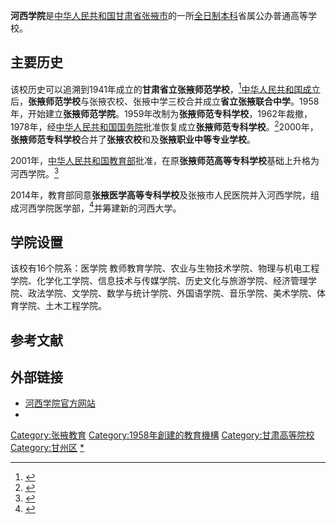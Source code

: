 {{Infobox university 
| name = 河西学院
| EnglishName =  Hexi University
| image_name =  
| image_size =  
| caption =  
| Motto =  
| Established =  
| Type = 省属公办普通高等学校
| President =  
| Secretary = 
| Location = {{PRC}}[[甘肃省|甘肃省]][[张掖市|张掖市]][[甘州区|甘州区]]北环路87号
| Campus = 市区
| Area =  
| Department = 
| Faculty = 
| Professor = 
| Associate Professor =  
| Assistant Professor = 
| Student = 
| Undergraduate = 
| Postgraduate =  
| colors = 
| nickname  = 
| doctoral=
| Website = {{url|http://www.hxu.edu.cn}}
|}}
'''河西学院'''是[[中华人民共和国|中华人民共和国]][[甘肃省|甘肃省]][[张掖市|张掖市]]的一所[[全日制|全日制]][[本科|本科]]省属公办普通高等学校。

==主要历史==

该校历史可以追溯到1941年成立的'''甘肃省立张掖师范学校'''，<ref>{{cite web |author1=[[甘肃日报|甘肃日报]] |title=河西学院举办建校80周年庆祝大会 张世珍出席并讲话 |url=http://www.gansu.gov.cn/gsszf/c100002/c100999/202109/1841302.shtml |website=[[甘肃省人民政府|甘肃省人民政府]]入口网站 |accessdate=2021-09-30}}</ref>[[中华人民共和国成立|中华人民共和国成立]]后，'''张掖师范学校'''与张掖农校、张掖中学三校合并成立'''省立张掖联合中学'''。1958年，开始建立'''张掖师范学院'''。1959年改制为'''张掖师范专科学校'''，1962年裁撤，1978年，经[[中华人民共和国国务院|中华人民共和国国务院]]批准恢复成立'''张掖师范专科学校'''。<ref>{{Cite web |url=http://edu.163.com/13/0515/19/8UUL75F600294LRF.html |title=河西学院简介 |accessdate=2015-03-10 |archive-date=2015-04-02 |archive-url=https://web.archive.org/web/20150402095703/http://edu.163.com/13/0515/19/8UUL75F600294LRF.html |dead-url=no }}</ref>2000年，'''张掖师范专科学校'''合并了'''张掖农校'''和及'''张掖职业中等专业学校'''。

2001年，[[中华人民共和国教育部|中华人民共和国教育部]]批准，在原'''张掖师范高等专科学校'''基础上升格为河西学院。<ref>{{cite web |author1=中华人民共和国教育部 |title=教育部关于同意建立河西学院的通知 |url=http://www.moe.gov.cn/srcsite/A03/s7050/200105/t20010511_163486.html |website=中华人民共和国教育部 |accessdate=2001-05-11}}</ref>

2014年，教育部同意'''张掖医学高等专科学校'''及张掖市人民医院并入河西学院，组成河西学院医学部，<ref>{{Cite web |url=http://gansu.gansudaily.com.cn/system/2014/02/25/014901273.shtml |title=甘肃省委省政府同意筹建新医学本科院校 张掖医专并入河西学院 |accessdate=2015-03-10 |archive-date=2014-08-29 |archive-url=https://web.archive.org/web/20140829141153/http://gansu.gansudaily.com.cn/system/2014/02/25/014901273.shtml |dead-url=no }}</ref>并筹建新的河西大学。

==学院设置==

该校有16个院系：医学院 教师教育学院、农业与生物技术学院、物理与机电工程学院、化学化工学院、信息技术与传媒学院、历史文化与旅游学院、经济管理学院、政法学院、文学院、数学与统计学院、外国语学院、音乐学院、美术学院、体育学院、土木工程学院。

==参考文献==
{{reflist}}
==外部链接==
*[http://www.hxu.edu.cn/ 河西学院官方网站] {{Wayback|url=http://www.hxu.edu.cn/ |date=20150311150324 }}
*{{weibo|6079523018}}

{{甘肃高等院校}}
[[Category:张掖教育|Category:张掖教育]]
[[Category:1958年創建的教育機構|Category:1958年創建的教育機構]]
[[Category:甘肃高等院校|Category:甘肃高等院校]]
[[Category:甘州区|Category:甘州区]]
[[Category:河西学院|*]]